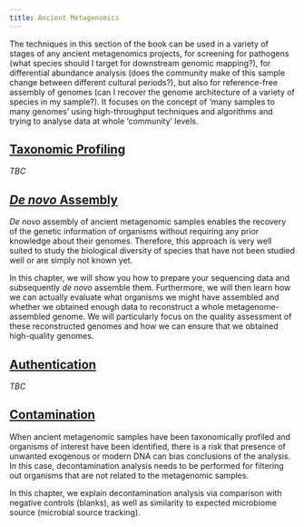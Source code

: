 ```yaml
---
title: Ancient Metagenomics
---
```


The techniques in this section of the book can be used in a variety of stages of any ancient metagenomics projects, for screening for pathogens (what species should I target for downstream genomic mapping?), for differential abundance analysis (does the community make of this sample change between different cultural periods?), but also for reference-free assembly of genomes (can I recover the genome architecture of a variety of species in my sample?). It focuses on the concept of 'many samples to many genomes' using high-throughput techniques and algorithms and trying to analyse data at whole 'community' levels.

## [Taxonomic Profiling](taxonomic-profiling.qmd)


<!-- TODO -->

_TBC_


## [_De novo_ Assembly](denovo-assembly.qmd)

_De novo_ assembly of ancient metagenomic samples enables the recovery of the genetic information of organisms without requiring any prior knowledge about their genomes. Therefore, this approach is very well suited to study the biological diversity of species that have not been studied well or are simply not known yet.

In this chapter, we will show you how to prepare your sequencing data and subsequently _de novo_ assemble them. Furthermore, we will then learn how we can actually evaluate what organisms we might have assembled and whether we obtained enough data to reconstruct a whole metagenome-assembled genome. We will particularly focus on the quality assessment of these reconstructed genomes and how we can ensure that we obtained high-quality genomes.

## [Authentication](authentication.qmd)


<!-- TODO -->

_TBC_

## [Contamination](contamination.qmd)

When ancient metagenomic samples have been taxonomically profiled and organisms of interest have been identified, there is a risk that presence of unwanted exogenous or modern DNA can bias conclusions of the analysis.
In this case, decontamination analysis needs to be performed for filtering out organisms that are not related to the metagenomic samples.

In this chapter, we explain decontamination analysis via comparison with negative controls (blanks), as well as similarity to expected microbiome source (microbial source tracking).